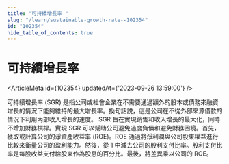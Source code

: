 ```yaml
---
title: "可持續增長率 "
slug: "/learn/sustainable-growth-rate--102354"
id: "102354"
hide_table_of_contents: true
---
```



# 可持續增長率 

<ArticleMeta id={102354} updatedAt={'2023-09-26 13:59:00'} />
<div className='border-solid border-b border-t-0 my-4 border-[var(--ifm-color-gray-300)]' />

可持續增長率 (SGR) 是指公司或社會企業在不需要通過額外的股本或債務來融資增長的情況下能夠維持的最大增長率。換句話説，這是公司在不從外部來源借款的情況下利用內部收入增長的速度。 SGR 旨在實現銷售和收入增長的最大化，同時不增加財務槓桿。實現 SGR 可以幫助公司避免過度負債和避免財務困境。首先，獲取或計算公司的淨資產收益率 (ROE)。ROE 通過將淨利潤與公司股東權益進行比較來衡量公司的盈利能力。然後，從 1 中減去公司的股利支付比率。股利支付比率是每股收益支付給股東作為股息的百分比。最後，將差異乘以公司的 ROE。
